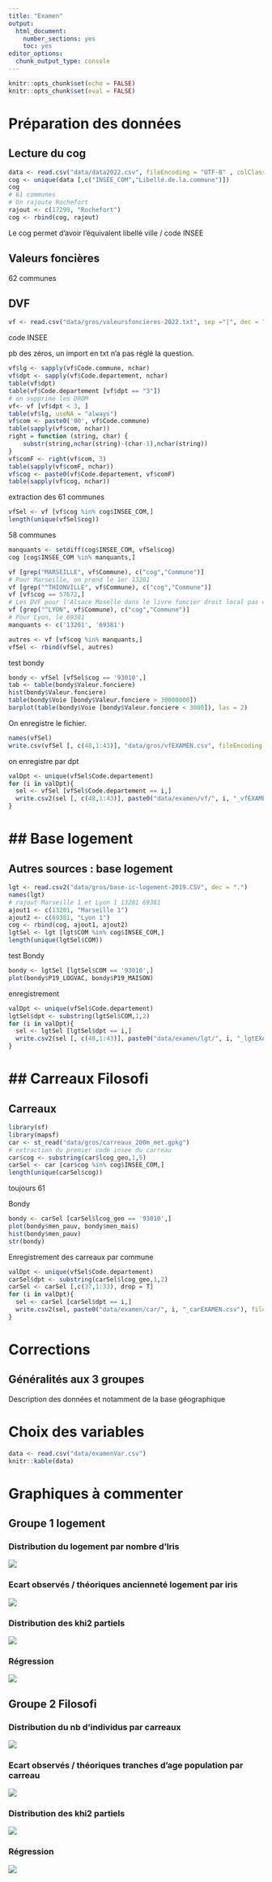 ```yaml
---
title: "Examen"
output:
  html_document:
    number_sections: yes
    toc: yes
editor_options:
  chunk_output_type: console
---
```


```r
knitr::opts_chunk$set(echo = FALSE)
knitr::opts_chunk$set(eval = FALSE)
```

# Préparation des données


## Lecture du cog



```r
data <- read.csv("data/data2022.csv", fileEncoding = "UTF-8" , colClasses = "character") 
cog <- unique(data [,c("INSEE_COM","Libellé.de.la.commune")])
cog
# 61 communes
# On rajoute Rochefort
rajout <- c(17299, "Rochefort")
cog <- rbind(cog, rajout)
```


Le cog permet d'avoir l'équivalent libellé ville / code INSEE


## Valeurs foncières


62 communes

## DVF



```r
vf <- read.csv("data/gros/valeursfoncieres-2022.txt", sep ="|", dec = ",")
```

code INSEE

pb des zéros, un import en txt n'a pas réglé la question.


```r
vf$lg <- sapply(vf$Code.commune, nchar)
vf$dpt <- sapply(vf$Code.departement, nchar)
table(vf$dpt)
table(vf$Code.departement [vf$dpt == "3"])
# on supprime les DROM
vf<- vf [vf$dpt < 3, ] 
table(vf$lg, useNA = "always")
vf$com <- paste0('00', vf$Code.commune)
table(sapply(vf$com, nchar))
right = function (string, char) {
    substr(string,nchar(string)-(char-1),nchar(string))
}
vf$comF <- right(vf$com, 3)
table(sapply(vf$comF, nchar))
vf$cog <- paste0(vf$Code.departement, vf$comF)
table(sapply(vf$cog, nchar))
```

extraction des 61 communes


```r
vfSel <- vf [vf$cog %in% cog$INSEE_COM,]
length(unique(vfSel$cog))
```

58 communes

```r
manquants <- setdiff(cog$INSEE_COM, vfSel$cog)
cog [cog$INSEE_COM %in% manquants,]
```

```r
vf [grep("MARSEILLE", vf$Commune), c("cog","Commune")]
# Pour Marseille, on prend le 1er 13201
vf [grep("^THIONVILLE", vf$Commune), c("cog","Commune")]
vf [vf$cog == 57672,]
# Les DVF pour l'Alsace Moselle dans le livre foncier droit local pas d'appli
vf [grep("^LYON", vf$Commune), c("cog","Commune")]
# Pour Lyon, le 69381
manquants <- c('13201', '69381')
```

```r
autres <- vf [vf$cog %in% manquants,]
vfSel <- rbind(vfSel, autres)
```

test bondy

```r
bondy <- vfSel [vfSel$cog == '93010',]
tab <- table(bondy$Valeur.fonciere)
hist(bondy$Valeur.fonciere)
table(bondy$Voie [bondy$Valeur.fonciere > 30000000])
barplot(table(bondy$Voie [bondy$Valeur.fonciere < 3000]), las = 2)
```

On enregistre le fichier.

```r
names(vfSel)
write.csv(vfSel [, c(48,1:43)], "data/gros/vfEXAMEN.csv", fileEncoding = "UTF-8")
```


on enregistre par dpt


```r
valDpt <- unique(vfSel$Code.departement)
for (i in valDpt){
  sel <- vfSel [vfSel$Code.departement == i,]
  write.csv2(sel [, c(48,1:43)], paste0("data/examen/vf/", i, "_vfEXAMEN.csv"), fileEncoding = "UTF-8")
}
```



##  Base logement
=======
## Autres sources :  base logement



```r
lgt <- read.csv2("data/gros/base-ic-logement-2019.CSV", dec = ".")
names(lgt)
# rajout Marseille 1 et Lyon 1 13201 69381
ajout1 <- c(13201, "Marseille 1")
ajout2 <- c(69381, "Lyon 1")
cog <- rbind(cog, ajout1, ajout2)
lgtSel <- lgt [lgt$COM %in% cog$INSEE_COM,]
length(unique(lgtSel$COM))
```


test Bondy


```r
bondy <- lgtSel [lgtSel$COM == '93010',]
plot(bondy$P19_LOGVAC, bondy$P19_MAISON)
```


enregistrement

```r
valDpt <- unique(vfSel$Code.departement)
lgtSel$dpt <- substring(lgtSel$COM,1,2)
for (i in valDpt){
  sel <- lgtSel [lgtSel$dpt == i,]
  write.csv2(sel [, c(48,1:43)], paste0("data/examen/lgt/", i, "_lgtEXAMEN.csv"), fileEncoding = "UTF-8")
}
```


## Carreaux Filosofi
=======
## Carreaux



```r
library(sf)
library(mapsf)
car <- st_read("data/gros/carreaux_200m_met.gpkg")
# extraction du premier code insee du carreau
car$cog <- substring(car$lcog_geo,1,5)
carSel <- car [car$cog %in% cog$INSEE_COM,]
length(unique(carSel$cog))
```

toujours 61


Bondy


```r
bondy <- carSel [carSel$lcog_geo == '93010',]
plot(bondy$men_pauv, bondy$men_mais)
hist(bondy$men_pauv)
str(bondy)
```

Enregistrement des carreaux par commune

```r
valDpt <- unique(vfSel$Code.departement)
carSel$dpt <- substring(carSel$lcog_geo,1,2)
carSel <- carSel [,c(37,1:33), drop = T]
for (i in valDpt){
  sel <- carSel [carSel$dpt == i,]
  write.csv2(sel, paste0("data/examen/car/", i, "_carEXAMEN.csv"), fileEncoding = "UTF-8")
}
```


# Corrections

## Généralités aux 3 groupes

Description des données et notamment de la base géographique


# Choix des variables

```r
data <- read.csv("data/examenVar.csv")
knitr::kable(data)
```


# Graphiques à commenter


## Groupe 1 logement

### Distribution du logement par nombre d'Iris

![](img/distribLogement.png)

### Ecart observés / théoriques ancienneté logement par iris

![](img/ecartLogement.png)

### Distribution des khi2 partiels

![](img/khi2Logement.png)

### Régression

![](img/regressionLgt.png)


## Groupe 2 Filosofi


### Distribution du nb d'individus par carreaux

![](img/distribCar.png)

### Ecart observés / théoriques tranches d'age population par carreau


![](img/ecartCar.png)


### Distribution des khi2 partiels


![](img/khi2Car.png)

### Régression

![](img/regressionCar.png)






